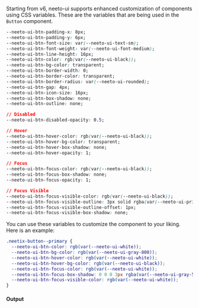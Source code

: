 Starting from v6, neeto-ui supports enhanced customization of components using
CSS variables. These are the variables that are being used in the `Button`
component.

```css
--neeto-ui-btn-padding-x: 8px;
--neeto-ui-btn-padding-y: 6px;
--neeto-ui-btn-font-size: var(--neeto-ui-text-sm);
--neeto-ui-btn-font-weight: var(--neeto-ui-font-medium);
--neeto-ui-btn-line-height: 16px;
--neeto-ui-btn-color: rgb(var(--neeto-ui-black));
--neeto-ui-btn-bg-color: transparent;
--neeto-ui-btn-border-width: 0;
--neeto-ui-btn-border-color: transparent;
--neeto-ui-btn-border-radius: var(--neeto-ui-rounded);
--neeto-ui-btn-gap: 4px;
--neeto-ui-btn-icon-size: 16px;
--neeto-ui-btn-box-shadow: none;
--neeto-ui-btn-outline: none;

// Disabled
--neeto-ui-btn-disabled-opacity: 0.5;

// Hover
--neeto-ui-btn-hover-color: rgb(var(--neeto-ui-black));
--neeto-ui-btn-hover-bg-color: transparent;
--neeto-ui-btn-hover-box-shadow: none;
--neeto-ui-btn-hover-opacity: 1;

// Focus
--neeto-ui-btn-focus-color: rgb(var(--neeto-ui-black));
--neeto-ui-btn-focus-box-shadow: none;
--neeto-ui-btn-focus-opacity: 1;

// Focus Visible
--neeto-ui-btn-focus-visible-color: rgb(var(--neeto-ui-black));
--neeto-ui-btn-focus-visible-outline: 3px solid rgba(var(--neeto-ui-primary-500), 50%);
--neeto-ui-btn-focus-visible-outline-offset: 1px;
--neeto-ui-btn-focus-visible-box-shadow: none;
```

You can use these variables to customize the component to your liking. Here is
an example:

```css
.neetix-button--primary {
  --neeto-ui-btn-color: rgb(var(--neeto-ui-white));
  --neeto-ui-btn-bg-color: rgb(var(--neeto-ui-gray-800));
  --neeto-ui-btn-hover-color: rgb(var(--neeto-ui-white));
  --neeto-ui-btn-hover-bg-color: rgb(var(--neeto-ui-black));
  --neeto-ui-btn-focus-color: rgb(var(--neeto-ui-white));
  --neeto-ui-btn-focus-box-shadow: 0 0 0 3px rgba(var(--neeto-ui-gray-500), 15%);
  --neeto-ui-btn-focus-visible-color: rgb(var(--neeto-ui-white));
}
```

#### Output
